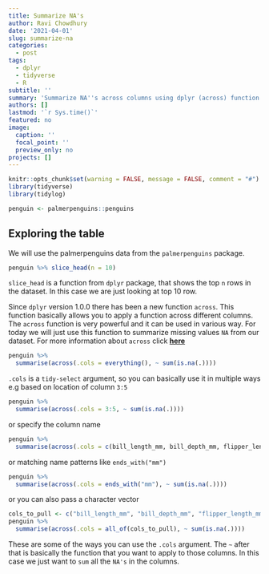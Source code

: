 ```yaml
---
title: Summarize NA's 
author: Ravi Chowdhury
date: '2021-04-01'
slug: summarize-na
categories:
  - post
tags:
  - dplyr
  - tidyverse
  - R
subtitle: ''
summary: 'Summarize NA''s across columns using dplyr (across) function'
authors: []
lastmod: '`r Sys.time()`'
featured: no
image:
  caption: ''
  focal_point: ''
  preview_only: no
projects: []
---
```


```r
knitr::opts_chunk$set(warning = FALSE, message = FALSE, comment = "#")
library(tidyverse)
library(tidylog)
```

```r
penguin <- palmerpenguins::penguins
```

## Exploring the table
We will use the palmerpenguins data from the `palmerpenguins` package.

```r
penguin %>% slice_head(n = 10)
```

`slice_head` is a function from `dplyr` package, that shows the top `n` rows in the dataset. In this case we are just looking at top 10 row.

Since `dplyr` version 1.0.0 there has been a new function `across`. This function basically allows you to apply a function across different columns. The `across` function is very powerful and it can be used in various way. For today we will just use this function to summarize missing values `NA` from our dataset. For more information about `across` click **[here](https://dplyr.tidyverse.org/reference/across.html)**

```r
penguin %>% 
  summarise(across(.cols = everything(), ~ sum(is.na(.))))
```
`.cols` is a `tidy-select` argument, so you can basically use it in multiple ways e.g based on location of column `3:5`
```r
penguin %>% 
  summarise(across(.cols = 3:5, ~ sum(is.na(.))))
```
or specify the column name
```r
penguin %>% 
  summarise(across(.cols = c(bill_length_mm, bill_depth_mm, flipper_length_mm), ~ sum(is.na(.))))
```
or matching name patterns like `ends_with("mm")`
```r
penguin %>% 
  summarise(across(.cols = ends_with("mm"), ~ sum(is.na(.))))
```
or you can also pass a character vector
```r
cols_to_pull <- c("bill_length_mm", "bill_depth_mm", "flipper_length_mm")
penguin %>% 
  summarise(across(.cols = all_of(cols_to_pull), ~ sum(is.na(.))))
```
These are some of the ways you can use the `.cols` argument. The `~` after that is basically the function that you want to apply to those columns. In this case we just want to `sum` all the `NA's` in the columns.






